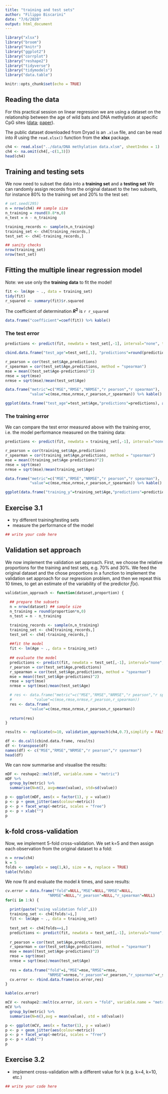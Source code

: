 ```yaml
---
title: "training and test sets"
author: "Filippo Biscarini"
date: "7/6/2020"
output: html_document
---
```


```r
library("xlsx")
library("broom")
library("knitr")
library("ggplot2")
library("corrplot")
library("reshape2")
library("tidyverse")
library("tidymodels")
library("data.table")

knitr::opts_chunk$set(echo = TRUE)
```

## Reading the data

For this practical session on linear regression we are using a dataset on the relationship between the age of wild bats and DNA methylation at specific CpG sites ([data](https://datadryad.org/stash/dataset/doi:10.5061/dryad.rn0198d); [paper](https://onlinelibrary.wiley.com/doi/abs/10.1111/1755-0998.12925)).

The public dataset downloaded from Dryad is an `.xlsm` file, and can be read into *R* using the `read.xlsx()` function from the **xlsx** package.

```r
ch4 <- read.xlsx("../data/DNA methylation data.xlsm", sheetIndex = 1)
ch4 <- na.omit(ch4[,-c(1,3)])
head(ch4)
```

## Training and testing sets

We now need to subset the data into a **training set** and a **testing set**
We can randomly assign records from the original dataset to the two subsets, for instance $80\%$ to the training set and $20\%$ to the test set:

```r
# set.seed(295)
n = nrow(ch4) ## sample size
n_training = round(0.8*n,0)
n_test = n - n_training

training_records <- sample(n,n_training)
training_set <- ch4[training_records,]
test_set <- ch4[-training_records,]
```

```r
## sanity checks
nrow(training_set)
nrow(test_set)
```

## Fitting the multiple linear regression model

Note: we use only the **training data** to fit the model!

```r
fit <- lm(Age ~ ., data = training_set)
tidy(fit)
r_squared <- summary(fit)$r.squared
```

The coefficient of determination **$R^2$** is `r r_squared`

```r
data.frame("coefficient"=coef(fit)) %>% kable()
```

### The test error

```r
predictions <- predict(fit, newdata = test_set[,-1], interval="none", type = "response", na.action=na.pass)

cbind.data.frame("test_age"=test_set[,1], "predictions"=round(predictions,2)) %>% kable()
```

```r
r_pearson = cor(test_set$Age,predictions)
r_spearman = cor(test_set$Age,predictions, method = "spearman")
mse = mean((test_set$Age-predictions)^2)
rmse = sqrt(mse)
nrmse = sqrt(mse)/mean(test_set$Age)

data.frame("metric"=c("MSE","RMSE","NRMSE","r pearson","r spearman"),
           "value"=c(mse,rmse,nrmse,r_pearson,r_spearman)) %>% kable()
```

```r
ggplot(data.frame("test_age"=test_set$Age,"predictions"=predictions), aes(x=predictions,y=test_age)) + geom_point()
```

### The training error

We can compare the test error measured above with the training error, i.e. the model performance measured on the training data:

```r
predictions <- predict(fit, newdata = training_set[,-1], interval="none", type = "response", na.action=na.pass)
```

```r
r_pearson = cor(training_set$Age,predictions)
r_spearman = cor(training_set$Age,predictions, method = "spearman")
mse = mean((training_set$Age-predictions)^2)
rmse = sqrt(mse)
nrmse = sqrt(mse)/mean(training_set$Age)

data.frame("metric"=c("MSE","RMSE","NRMSE","r pearson","r spearman"),
           "value"=c(mse,rmse,nrmse,r_pearson,r_spearman)) %>% kable()
```


```r
ggplot(data.frame("training_y"=training_set$Age,"predictions"=predictions), aes(x=predictions,y=training_y)) + geom_point()
```


## Exercise 3.1

- try different training/testing sets 
- measure the performance of the model

```r
## write your code here
```

## Validation set approach

We now implement the validation set approach. First, we choose the relative proportions for the training and test sets, e.g. $70\%$ and $30\%$.
We feed the original dataset and the chose proportions in a function to implement the validation set approach for our regression problem, and then we repeat this 10 times, to get an estimate of the variability of the predictor $\hat{f}(x)$.

```r
validation_approach <- function(dataset,proportion) {
  
  ## prepare the subsets
  n = nrow(dataset) ## sample size
  n_training = round(proportion*n,0)
  n_test = n - n_training

  training_records <- sample(n,n_training)
  training_set <- ch4[training_records,]
  test_set <- ch4[-training_records,]
  
  ##fit the model
  fit <- lm(Age ~ ., data = training_set)
  
  ## evaluate the model
  predictions <- predict(fit, newdata = test_set[,-1], interval="none", type = "response", na.action=na.pass)
  r_pearson = cor(test_set$Age,predictions)
  r_spearman = cor(test_set$Age,predictions, method = "spearman")
  mse = mean((test_set$Age-predictions)^2)
  rmse = sqrt(mse)
  nrmse = sqrt(mse)/mean(test_set$Age)

  # res <- data.frame("metric"=c("MSE","RMSE","NRMSE","r pearson","r spearman"),
  #          "value"=c(mse,rmse,nrmse,r_pearson,r_spearman))
  res <- data.frame(
           "value"=c(mse,rmse,nrmse,r_pearson,r_spearman))
  
  return(res)
}

results <- replicate(n=10, validation_approach(ch4,0.7),simplify = FALSE)

df <- do.call(cbind.data.frame, results)
df <- transpose(df)
names(df) <- c("MSE","RMSE","NRMSE","r pearson","r spearman")
head(df)
```

We can now summarise and visualise the results:

```r
mDF <- reshape2::melt(df, variable.name = "metric")
mDF %>%
  group_by(metric) %>%
  summarise(N=n(), avg=mean(value), std=sd(value))
```

```r
p <- ggplot(mDF, aes(x = factor(1), y = value))
p <- p + geom_jitter(aes(colour=metric)) 
p <- p + facet_wrap(~metric, scales = "free")
p <- p + xlab("")
p
```

## k-fold cross-validation

Now, we implement 5-fold cross-validation.
We set k=5 and then assign each observation from the original dataset to a fold:

```r
n = nrow(ch4)
k = 5
folds <- sample(x = seq(1,k), size = n, replace = TRUE)
table(folds)
```

We now fit and evaluate the model *k* times, and save results:

```r
cv.error = data.frame("fold"=NULL,"MSE"=NULL,"RMSE"=NULL,
                   "NRMSE"=NULL,"r_pearson"=NULL,"r_spearman"=NULL)
for(i in 1:k) {
  
  print(paste("using validation fold",i))
  training_set <- ch4[folds!=i,]
  fit <- lm(Age ~ ., data = training_set)
  
  test_set <- ch4[folds==i,]
  predictions <- predict(fit, newdata = test_set[,-1], interval="none", type = "response", na.action=na.pass)
  
  r_pearson = cor(test_set$Age,predictions) 
  r_spearman = cor(test_set$Age,predictions, method = "spearman")
  mse = mean((test_set$Age-predictions)^2)
  rmse = sqrt(mse)
  nrmse = sqrt(mse)/mean(test_set$Age)
  
  res = data.frame("fold"=i,"MSE"=mse,"RMSE"=rmse,
                   "NRMSE"=nrmse,"r_pearson"=r_pearson,"r_spearman"=r_spearman)
  cv.error <- rbind.data.frame(cv.error,res)
}
```

```r
kable(cv.error)
```

```r
mCV <- reshape2::melt(cv.error, id.vars = "fold", variable.name = "metric")
mCV %>%
  group_by(metric) %>%
  summarise(N=n(),avg = mean(value), std = sd(value))
```

```r
p <- ggplot(mCV, aes(x = factor(1), y = value))
p <- p + geom_jitter(aes(colour=metric)) 
p <- p + facet_wrap(~metric, scales = "free")
p <- p + xlab("")
p
```

## Exercise 3.2

- implement cross-validation with a different value for k (e.g. k=4, k=10, etc.)

```r
## write your code here
```


